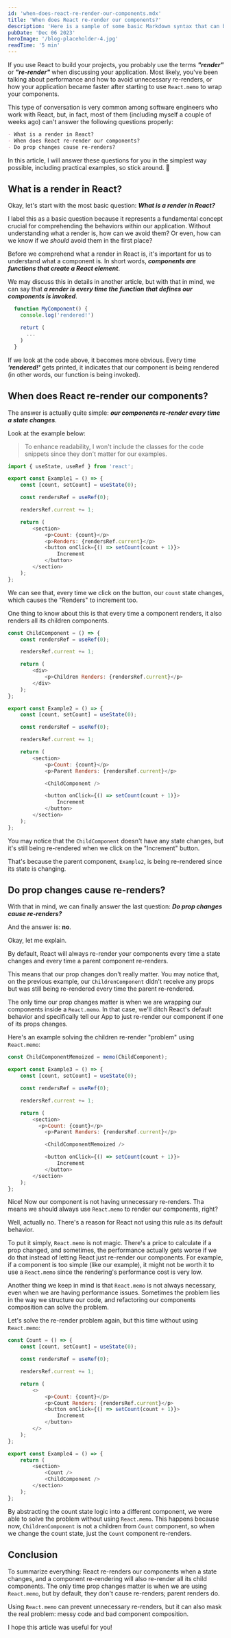 ```yaml
---
id: 'when-does-react-re-render-our-components.mdx'
title: 'When does React re-render our components?'
description: 'Here is a sample of some basic Markdown syntax that can be used when writing Markdown content in Astro.'
pubDate: 'Dec 06 2023'
heroImage: '/blog-placeholder-4.jpg'
readTime: '5 min'
---
```



If you use React to build your projects, you probably use the terms **_"render"_** or **_"re-render"_** when discussing your application. Most likely, you've been talking about performance and how to avoid unnecessary re-renders, or how your application became faster after starting to use `React.memo` to wrap your components.

This type of conversation is very common among software engineers who work with React, but, in fact, most of them (including myself a couple of weeks ago) can't answer the following questions properly:

```markdown
- What is a render in React?
- When does React re-render our components?
- Do prop changes cause re-renders?
```

In this article, I will answer these questions for you in the simplest way possible, including practical examples, so stick around. 🙂

## What is a render in React?

Okay, let's start with the most basic question: ***What is a render in React?***

I label this as a basic question because it represents a fundamental concept crucial for comprehending the behaviors within our application. Without understanding what a render is, how can we avoid them? Or even, how can we know if we _should_ avoid them in the first place?

Before we comprehend what a render in React is, it's important for us to understand what a component is. In short words, **_components are functions that create a React element_**.

We may discuss this in details in another article, but with that in mind, we can say that **_a render is every time the function that defines our components is invoked_**.

```javascript
  function MyComponent() {
    console.log('rendered!')

    returt (
      ...
    )
  }
```

If we look at the code above, it becomes more obvious. Every time ***'rendered!'*** gets printed, it indicates that our component is being rendered (in other words, our function is being invoked).

## When does React re-render our components?

The answer is actually quite simple: ***our components re-render every time a state changes***.

Look at the example below:

> To enhance readability, I won't include the classes for the code snippets since they don't matter for our examples.

```javascript
import { useState, useRef } from 'react';

export const Example1 = () => {
	const [count, setCount] = useState(0);

	const rendersRef = useRef(0);

	rendersRef.current += 1;

	return (
		<section>
			<p>Count: {count}</p>
			<p>Renders: {rendersRef.current}</p>
			<button onClick={() => setCount(count + 1)}>
				Increment
			</button>
		</section>
	);
};
```

<Example1 client:visible />

We can see that, every time we click on the button, our `count` state changes, which causes the "Renders" to increment too.

One thing to know about this is that every time a component renders, it also renders all its children components.


```javascript
const ChildComponent = () => {
	const rendersRef = useRef(0);

	rendersRef.current += 1;

	return (
		<div>
			<p>Children Renders: {rendersRef.current}</p>
		</div>
	);
};

export const Example2 = () => {
	const [count, setCount] = useState(0);

	const rendersRef = useRef(0);

	rendersRef.current += 1;

	return (
		<section>
			<p>Count: {count}</p>
			<p>Parent Renders: {rendersRef.current}</p>

			<ChildComponent />

			<button onClick={() => setCount(count + 1)}>
				Increment
			</button>
		</section>
	);
};
```

<Example2 client:visible />

You may notice that the `ChildComponent` doesn't have any state changes, but it's still being re-rendered when we click on the "Increment" button.

That's because the parent component, `Example2`, is being re-rendered since its state is changing.

## Do prop changes cause re-renders?

With that in mind, we can finally answer the last question: ***Do prop changes cause re-renders?***

And the answer is: **no**.

Okay, let me explain.

By default, React will always re-render your components every time a state changes and every time a parent component re-renders.

This means that our prop changes don't really matter. You may notice that, on the previous example, our `ChildrenComponent` didn't receive any props but was still being re-rendered every time the parent re-rendered.

The only time our prop changes matter is when we are wrapping our components inside a `React.memo`. In that case, we'll ditch React's default behavior and specifically tell our App to just re-render our component if one of its props changes.

Here's an example solving the children re-render "problem" using `React.memo`:

```javascript
const ChildComponentMemoized = memo(ChildComponent);

export const Example3 = () => {
	const [count, setCount] = useState(0);

	const rendersRef = useRef(0);

	rendersRef.current += 1;

	return (
		<section>
		  <p>Count: {count}</p>
			<p>Parent Renders: {rendersRef.current}</p>

			<ChildComponentMemoized />

			<button onClick={() => setCount(count + 1)}>
				Increment
			</button>
		</section>
	);
};

```

<Example3 client:visible />

Nice! Now our component is not having unnecessary re-renders. Tha means we should always use `React.memo` to render our components, right?

Well, actually no. There's a reason for React not using this rule as its default behavior.

To put it simply, `React.memo` is not magic. There's a price to calculate if a prop changed, and sometimes, the performance actually gets worse if we do that instead of letting React just re-render our components. For example, if a component is too simple (like our example), it might not be worth it to use a `React.memo` since the rendering's performance cost is very low.

Another thing we keep in mind is that `React.memo` is not always necessary, even when we are having performance issues. Sometimes the problem lies in the way we structure our code, and refactoring our components composition can solve the problem.

Let's solve the re-render problem again, but this time without using `React.memo`:

```javascript
const Count = () => {
	const [count, setCount] = useState(0);

	const rendersRef = useRef(0);

	rendersRef.current += 1;

	return (
		<>
			<p>Count: {count}</p>
			<p>Count Renders: {rendersRef.current}</p>
			<button onClick={() => setCount(count + 1)}>
				Increment
			</button>
		</>
	);
};

export const Example4 = () => {
	return (
		<section>
			<Count />
			<ChildComponent />
		</section>
	);
};
```

<Example4 client:visible />

By abstracting the count state logic into a different component, we were able to solve the problem without using `React.memo`. This happens because now, `ChildrenComponent` is not a children from `Count` component, so when we change the count state, just the `Count` component re-renders.

## Conclusion

To summarize everything: React re-renders our components when a state changes, and a component re-rendering will also re-render all its child components. The only time prop changes matter is when we are using `React.memo`, but by default, they don't cause re-renders; parent renders do.

Using `React.memo` can prevent unnecessary re-renders, but it can also mask the real problem: messy code and bad component composition.

I hope this article was useful for you!
